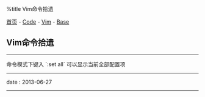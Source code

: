 %title Vim命令拾遗

[[../../../index|首页]] - [[../../index|Code]] - [[../index|Vim]] - [[index|Base]]
==Vim命令拾遗==
----
命令模式下键入 `:set all` 可以显示当前全部配置项
----
<red>date</red> : 2013-06-27
----
